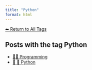 ```yaml
---
title: "Python"
format: html
---
```


[⬅ Return to All Tags](../tags.qmd)

## Posts with the tag **Python**

- [👨‍💻 Programming](/posts/programming/index.html)
- [📄 🐍 Python](/posts/programming/python/index.html)
